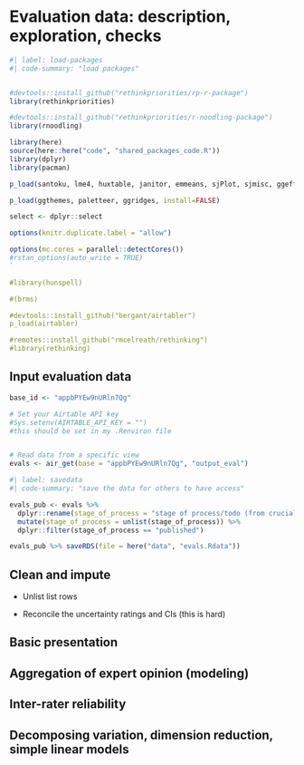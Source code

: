 # Evaluation data: description, exploration, checks

```r
#| label: load-packages
#| code-summary: "load packages"


#devtools::install_github("rethinkpriorities/rp-r-package")
library(rethinkpriorities)

#devtools::install_github("rethinkpriorities/r-noodling-package")
library(rnoodling)

library(here)
source(here::here("code", "shared_packages_code.R"))
library(dplyr)
library(pacman)

p_load(santoku, lme4, huxtable, janitor, emmeans, sjPlot, sjmisc, ggeffects, ggrepel, likert, labelled, plotly, stringr, install=FALSE)

p_load(ggthemes, paletteer, ggridges, install=FALSE)

select <- dplyr::select

options(knitr.duplicate.label = "allow")

options(mc.cores = parallel::detectCores())
#rstan_options(auto_write = TRUE)
`

#library(hunspell)

#(brms)

#devtools::install_github("bergant/airtabler")
p_load(airtabler)

#remotes::install_github("rmcelreath/rethinking")
#library(rethinking)

```


## Input evaluation data

```r

base_id <- "appbPYEw9nURln7Qg"

# Set your Airtable API key
#Sys.setenv(AIRTABLE_API_KEY = "") 
#this should be set in my .Renviron file


# Read data from a specific view
evals <- air_get(base = "appbPYEw9nURln7Qg", "output_eval") 


```

```r
#| label: savedata
#| code-summary: "save the data for others to have access"

evals_pub <- evals %>% 
  dplyr::rename(stage_of_process = "stage of process/todo (from crucial_research 2)") %>%  
  mutate(stage_of_process = unlist(stage_of_process)) %>% 
  dplyr::filter(stage_of_process == "published") 

evals_pub %>% saveRDS(file = here("data", "evals.Rdata"))

```


<!-- need airtable API stuff -->

## Clean and impute 

- Unlist list rows

- Reconcile the uncertainty ratings and CIs (this is hard)
    

## Basic presentation

## Aggregation of expert opinion (modeling)

## Inter-rater reliability

## Decomposing variation, dimension reduction, simple linear models


